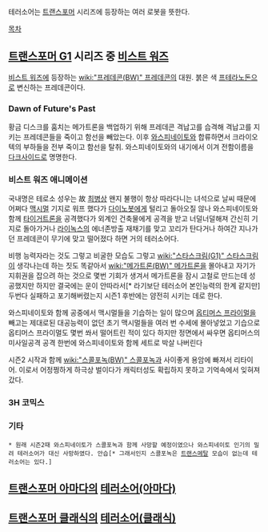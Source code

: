 테러소어는 [[트랜스포머]] 시리즈에 등장하는 여러 로봇을 뜻한다.

[[목차]]

== [[트랜스포머 G1]] 시리즈 중 [[비스트 워즈]] ==
[[비스트 워즈]]에 등장하는 [[wiki:"프레데콘(BW)" 프레데콘]]의 대원. 붉은 색 [[프테라노돈]]으로 변신하는 프레데콘이다.
=== Dawn of Future's Past ===

황금 디스크를 훔치는 메가트론을 백업하기 위해 프레데콘 격납고를 습격해 격납고를 지키는 프레데콘들을 죽이고 함선을 빼았는다. 이후 [[와스피네이토]]와 합류하면서 크라이오텍의 부하들을 전부 죽이고 함선을 탈취. 와스피네이토와의 내기에서 이겨 전함이름을 [[다크사이드]]로 명명한다.


=== 비스트 워즈 애니메이션 ===
국내명은 테로소 성우는 故 [[최병상]]
왠지 불행이 항상 따라다니는 녀석으로 날씨 때문에 어쩌다 [[맥시멀]] 기지로 워프 했다가 [[다이노봇]]에게 털리고 돌아오질 않나 와스피네이토와 함께 [[타이거트론]]을 공격했다가 외계인 건축물에게 공격을 받고 너덜너덜해져 간신히 기지로 돌아가거나 [[라이녹스]]의 에너존방출 재채기를 맞고 꼬리가 탄다거나 하여간 지나가던 프레데콘이 무기에 맞고 떨어졌다 하면 거의 테러소어다.

비행 능력자라는 것도 그렇고 비굴한 모습도 그렇고 [[wiki:"스타스크림(G1)" 스타스크림]]이 생각나는데 하는 짓도 똑같아서 [[wiki:"메가트론(BW)" 메가트론]]을 몰아내고 자기가 지휘권을 잡으려 하는 것으로 몇번 기회가 생겨서 메가트론을 잠시 고철로 만드는데 성공했지만 하지만 결국에는 운이 안따라서[* 라기보단 테러소어 본인능력의 한계 같지만] 두번다 실패하고 포기해버렸는지 시즌1 후반에는 얌전히 시키는 데로 한다.

와스피네이토와 함께 공중에서 맥시멀들을 기습하는 일이 많으며 [[옵티머스 프라이멀]]을 빼고는 제대로된 대공능력이 없던 초기 맥시멀들을 여러 번 수세에 몰아넣었고 기습으로 옵티머스 프라이멀도 몇번 쏴서 떨어트린 적이 있다 하지만 정면에서 싸우면 옵티머스의 미사일공격 공격 한번에 와스피네이토와 함께 세트로 박살 나버린다

시즌2 시작과 함께 [[wiki:"스콜포녹(BW)" 스콜포녹]]과 사이좋게 용암에 빠져서 리타이어. 이로서 어정쩡하게 하극상 벌이다가 캐릭터성도 확립하지 못하고 기억속에서 잊혀져 갔다.

=== 3H 코믹스 === 

=== 기타 === 

 * 원래 시즌2때 와스피네이토가 스콜포녹과 함께 사망할 예정이였으나 와스피네이토 인기의 밀려 테러소어가 대신 사망하였다. 안습[* 그래서인지 스콜포녹은 [[트랜스메탈]] 모습이 없는데 테러소어는 있다.]

== [[트랜스포머 아마다]]의 [[테러소어(아마다)]] ==
== [[트랜스포머 클래식]]의 [[테러소어(클래식)]] ==
